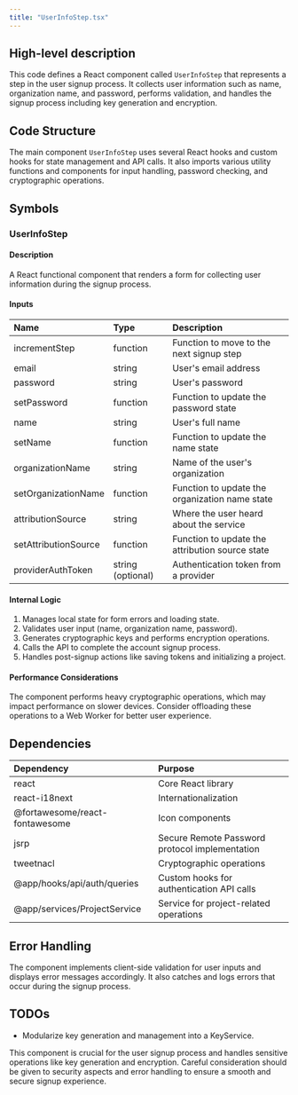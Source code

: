 ```yaml
---
title: "UserInfoStep.tsx"
---
```


## High-level description
This code defines a React component called `UserInfoStep` that represents a step in the user signup process. It collects user information such as name, organization name, and password, performs validation, and handles the signup process including key generation and encryption.

## Code Structure
The main component `UserInfoStep` uses several React hooks and custom hooks for state management and API calls. It also imports various utility functions and components for input handling, password checking, and cryptographic operations.

## Symbols

### UserInfoStep
#### Description
A React functional component that renders a form for collecting user information during the signup process.

#### Inputs
| Name | Type | Description |
|:-----|:-----|:------------|
| incrementStep | function | Function to move to the next signup step |
| email | string | User's email address |
| password | string | User's password |
| setPassword | function | Function to update the password state |
| name | string | User's full name |
| setName | function | Function to update the name state |
| organizationName | string | Name of the user's organization |
| setOrganizationName | function | Function to update the organization name state |
| attributionSource | string | Where the user heard about the service |
| setAttributionSource | function | Function to update the attribution source state |
| providerAuthToken | string (optional) | Authentication token from a provider |

#### Internal Logic
1. Manages local state for form errors and loading state.
2. Validates user input (name, organization name, password).
3. Generates cryptographic keys and performs encryption operations.
4. Calls the API to complete the account signup process.
5. Handles post-signup actions like saving tokens and initializing a project.

#### Performance Considerations
The component performs heavy cryptographic operations, which may impact performance on slower devices. Consider offloading these operations to a Web Worker for better user experience.

## Dependencies
| Dependency | Purpose |
|:-----------|:--------|
| react | Core React library |
| react-i18next | Internationalization |
| @fortawesome/react-fontawesome | Icon components |
| jsrp | Secure Remote Password protocol implementation |
| tweetnacl | Cryptographic operations |
| @app/hooks/api/auth/queries | Custom hooks for authentication API calls |
| @app/services/ProjectService | Service for project-related operations |

## Error Handling
The component implements client-side validation for user inputs and displays error messages accordingly. It also catches and logs errors that occur during the signup process.

## TODOs
- Modularize key generation and management into a KeyService.

This component is crucial for the user signup process and handles sensitive operations like key generation and encryption. Careful consideration should be given to security aspects and error handling to ensure a smooth and secure signup experience.